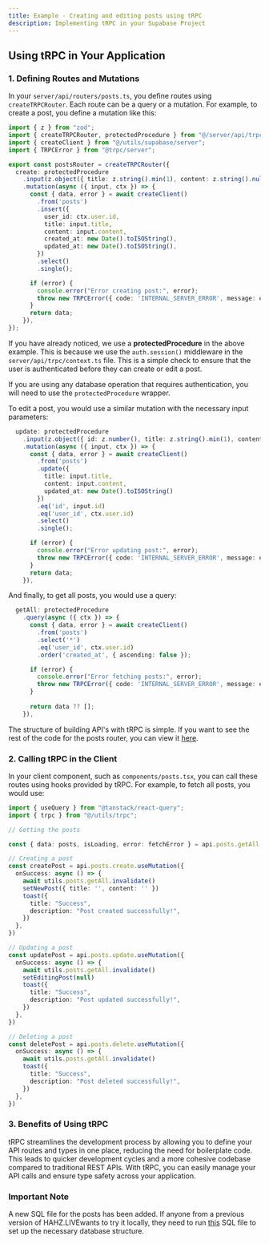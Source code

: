 ```yaml
---
title: Example - Creating and editing posts using tRPC
description: Implementing tRPC in your Supabase Project
---
```



## Using tRPC in Your Application

### 1. Defining Routes and Mutations

In your `server/api/routers/posts.ts`, you define routes using `createTRPCRouter`. Each route can be a query or a mutation. For example, to create a post, you define a mutation like this:

```typescript
import { z } from "zod";
import { createTRPCRouter, protectedProcedure } from "@/server/api/trpc";
import { createClient } from "@/utils/supabase/server";
import { TRPCError } from "@trpc/server";

export const postsRouter = createTRPCRouter({
  create: protectedProcedure
    .input(z.object({ title: z.string().min(1), content: z.string().nullable() }))
    .mutation(async ({ input, ctx }) => {
      const { data, error } = await createClient()
        .from('posts')
        .insert({
          user_id: ctx.user.id,
          title: input.title,
          content: input.content,
          created_at: new Date().toISOString(),
          updated_at: new Date().toISOString(),
        })
        .select()
        .single();

      if (error) {
        console.error("Error creating post:", error);
        throw new TRPCError({ code: 'INTERNAL_SERVER_ERROR', message: error.message });
      }
      return data;
    }),
});
```

If you have already noticed, we use a **protectedProcedure** in the above example. This is because we use the `auth.session()` middleware in the `server/api/trpc/context.ts` file. This is a simple check to ensure that the user is authenticated before they can create or edit a post.

If you are using any database operation that requires authentication, you will need to use the `protectedProcedure` wrapper.

To edit a post, you would use a similar mutation with the necessary input parameters:

```typescript
  update: protectedProcedure
    .input(z.object({ id: z.number(), title: z.string().min(1), content: z.string().nullable() }))
    .mutation(async ({ input, ctx }) => {
      const { data, error } = await createClient()
        .from('posts')
        .update({ 
          title: input.title, 
          content: input.content, 
          updated_at: new Date().toISOString() 
        })
        .eq('id', input.id)
        .eq('user_id', ctx.user.id)
        .select()
        .single();

      if (error) {
        console.error("Error updating post:", error);
        throw new TRPCError({ code: 'INTERNAL_SERVER_ERROR', message: error.message });
      }
      return data;
    }),
```

And finally, to get all posts, you would use a query:

```typescript
  getAll: protectedProcedure
    .query(async ({ ctx }) => {
      const { data, error } = await createClient()
        .from('posts')
        .select('*')
        .eq('user_id', ctx.user.id)
        .order('created_at', { ascending: false });

      if (error) {
        console.error("Error fetching posts:", error);
        throw new TRPCError({ code: 'INTERNAL_SERVER_ERROR', message: error.message });
      }
      
      return data ?? [];
    }),
```

The structure of building API's with tRPC is simple. If you want to see the rest of the code for the posts router, you can view it [here](https://github.com/antoineross/hikari/server/api/routers/posts.ts).

### 2. Calling tRPC in the Client

In your client component, such as `components/posts.tsx`, you can call these routes using hooks provided by tRPC. For example, to fetch all posts, you would use:

```typescript
import { useQuery } from "@tanstack/react-query";
import { trpc } from "@/utils/trpc";

// Getting the posts

const { data: posts, isLoading, error: fetchError } = api.posts.getAll.useQuery()

// Creating a post
const createPost = api.posts.create.useMutation({
  onSuccess: async () => {
    await utils.posts.getAll.invalidate()
    setNewPost({ title: '', content: '' })
    toast({
      title: "Success",
      description: "Post created successfully!",
    })
  },
})

// Updating a post
const updatePost = api.posts.update.useMutation({
  onSuccess: async () => {
    await utils.posts.getAll.invalidate()
    setEditingPost(null)
    toast({
      title: "Success",
      description: "Post updated successfully!",
    })
  },
})

// Deleting a post
const deletePost = api.posts.delete.useMutation({
  onSuccess: async () => {
    await utils.posts.getAll.invalidate()
    toast({
      title: "Success",
      description: "Post deleted successfully!",
    })
  },
})
```

### 3. Benefits of Using tRPC

tRPC streamlines the development process by allowing you to define your API routes and types in one place, reducing the need for boilerplate code. This leads to quicker development cycles and a more cohesive codebase compared to traditional REST APIs. With tRPC, you can easily manage your API calls and ensure type safety across your application.

### Important Note

A new SQL file for the posts has been added. If anyone from a previous version of HAHZ.LIVEwants to try it locally, they need to run [this](https://github.com/antoineross/hikari/blob/main/supabase/migrations/20240918141953_posts.sql) SQL file to set up the necessary database structure.
